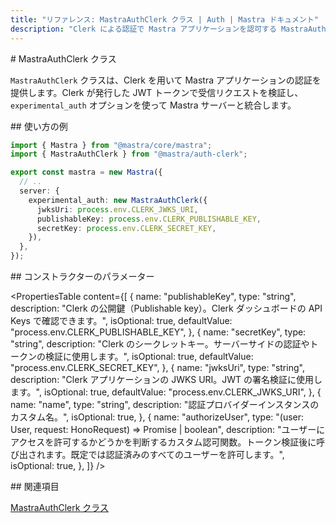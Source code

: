 ```yaml
---
title: "リファレンス: MastraAuthClerk クラス | Auth | Mastra ドキュメント"
description: "Clerk による認証で Mastra アプリケーションを認可する MastraAuthClerk クラスの API リファレンス。"
---
```


<div id="mastraauthclerk-class">
  # MastraAuthClerk クラス
</div>

`MastraAuthClerk` クラスは、Clerk を用いて Mastra アプリケーションの認証を提供します。Clerk が発行した JWT トークンで受信リクエストを検証し、`experimental_auth` オプションを使って Mastra サーバーと統合します。

<div id="usage-example">
  ## 使い方の例
</div>

```typescript title="src/mastra/index.ts" showLineNumbers copy
import { Mastra } from "@mastra/core/mastra";
import { MastraAuthClerk } from "@mastra/auth-clerk";

export const mastra = new Mastra({
  // ..
  server: {
    experimental_auth: new MastraAuthClerk({
      jwksUri: process.env.CLERK_JWKS_URI,
      publishableKey: process.env.CLERK_PUBLISHABLE_KEY,
      secretKey: process.env.CLERK_SECRET_KEY,
    }),
  },
});
```


<div id="constructor-parameters">
  ## コンストラクターのパラメーター
</div>

<PropertiesTable
  content={[
    {
      name: "publishableKey",
      type: "string",
      description:
        "Clerk の公開鍵（Publishable key）。Clerk ダッシュボードの API Keys で確認できます。",
      isOptional: true,
      defaultValue: "process.env.CLERK_PUBLISHABLE_KEY",
    },
    {
      name: "secretKey",
      type: "string",
      description:
        "Clerk のシークレットキー。サーバーサイドの認証やトークンの検証に使用します。",
      isOptional: true,
      defaultValue: "process.env.CLERK_SECRET_KEY",
    },
    {
      name: "jwksUri",
      type: "string",
      description:
        "Clerk アプリケーションの JWKS URI。JWT の署名検証に使用します。",
      isOptional: true,
      defaultValue: "process.env.CLERK_JWKS_URI",
    },
    {
      name: "name",
      type: "string",
      description: "認証プロバイダーインスタンスのカスタム名。",
      isOptional: true,
    },
    {
      name: "authorizeUser",
      type: "(user: User, request: HonoRequest) => Promise<boolean> | boolean",
      description:
        "ユーザーにアクセスを許可するかどうかを判断するカスタム認可関数。トークン検証後に呼び出されます。既定では認証済みのすべてのユーザーを許可します。",
      isOptional: true,
    },
  ]}
/>

<div id="related">
  ## 関連項目
</div>

[MastraAuthClerk クラス](/docs/auth/clerk)
